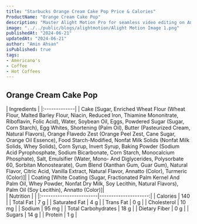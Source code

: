 ```yaml
---
title: "Starbucks Orange Cream Cake Pop Price & Calories"
ProductName: "Orange Cream Cake Pop" 
description: "Master Alight Motion Pro for seamless video editing on Android, iOS, and Tablets with our ultimate guide, unlocking advanced features and elevating your skills in 2024!"
image: "../../public/blogs/alightmotion/Alight Motion Image 1.png"
publishedAt: "2024-06-21"
updatedAt: "2024-06-21"
author: "Amin Ahsan"
isPublished: true
tags:
- Americano's
- Coffee
- Hot Coffees   
---
```


## Orange Cream Cake Pop 
  
<div className="tables-container">
  <div className="table-wrapper">
    | Ingredients  |
    |:-------------|
    | Cake [Sugar, Enriched Wheat Flour (Wheat Flour, Malted Barley Flour, Niacin, Reduced Iron, Thiamine Mononitrate, Riboflavin, Folic Acid), Water, Soybean Oil, Eggs, Powdered Sugar (Sugar, Corn Starch), Egg Whites, Shortening (Palm Oil), Butter (Pasteurized Cream, Natural Flavors), Orange Flavedo Zest (Orange Peel Zest, Cane Sugar, Orange Oil Essence), Food Starch-Modified, Nonfat Milk Solids (Nonfat Milk Solids, Whey Solids), Corn Syrup, Invert Syrup, Baking Powder (Sodium Acid Pyrophosphate, Sodium Bicarbonate, Corn Starch, Monocalcium Phosphate), Salt, Emulsifier (Water, Mono- And Diglycerides, Polysorbate 60, Sorbitan Monostearate), Gum Blend (Xanthan Gum, Guar Gum), Natural Flavor, Citric Acid, Vanilla Extract, Natural Flavor, Annatto (Color), Turmeric (Color)]|
    | Coating [White Coating (Sugar, Fractionated Palm Kernel And Palm Oil, Whey Powder, Nonfat Dry Milk, Soy Lecithin, Natural Flavors), Palm Oil (Soy Lecithin), Annatto (Color)]|
  </div>
  <div className="table-wrapper">
    | Nutrition               |                      |  
    |:------------------------|---------------------:|
    | Calories                | 140                  |
    | Total Fat               | 7 g                  |
    | Saturated Fat           | 4 g                  |
    | Trans Fat               | 0 g                  |
    | Cholesterol             | 10 mg                |
    | Sodium                  | 95 mg                |
    | Total Carbohydrates     | 18 g                 |
    | Dietary Fiber           | 0 g                  |
    | Sugars                  | 14 g                 |
    | Protein                 | 1 g                  |
  </div>
</div>
<style jsx>{`
  .tables-container {
    display: flex;
    flex-direction: row;
    gap: 30px;
  }
  .table-wrapper {
    width: 500px; /* Adjust as needed */
  }
  @media (max-width: 768px) {
    .tables-container {
      flex-direction: column;
      gap: 0px; /* Adjust as needed */
    }
    .table-wrapper {
      width: 100%; /* Adjust as needed */
    }
  }
`}</style>
